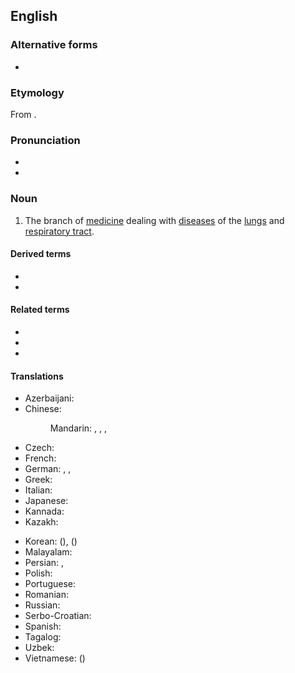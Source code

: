 ==English==
{{Wikipedia}}

===Alternative forms===
* {{alter|en|pulmology}}

===Etymology===
From {{suf|en|pulmō|logy|lang1=la}}.

===Pronunciation===
* {{IPA|en|/ˌpʊlməˈnɒlədʒi/}}
* {{rhymes|en|ɒlədʒi|s=5}}

===Noun===
{{en-noun|-}}

# The branch of [[medicine]] dealing with [[disease]]s of the [[lungs]] and [[respiratory tract]].
#: {{syn|en|pneumology|respiratory medicine|respirology}}

====Derived terms====
* {{l|en|pulmonological}}
* {{l|en|pulmonologist}}

====Related terms====
* {{l|en|pneumological}}
* {{l|en|pneumologist}}
* {{l|en|respirologist}}

====Translations====
{{trans-top|the branch of medicine dealing with diseases of the lungs and respiratory tract}}
* Azerbaijani: {{t|az|pulmonologiya}}
* Chinese:
*: Mandarin: {{t|cmn|呼吸醫學}}, {{t|cmn|呼吸医学|tr=hūxī yīxué}}, {{t|cmn|胸腔醫學}}, {{t|cmn|胸腔医学|tr=xiōngqiāng yīxué}}
* Czech: {{t+|cs|pneumologie|f}}
* French: {{t+|fr|pneumologie|f}}
* German: {{t+|de|Pneumologie|f}}, {{t+|de|Pulmonologie|f}}, {{t+|de|Pulmologie|f}}
* Greek: {{t+|el|πνευμονολογία|f}}
* Italian: {{t+|it|pneumologia|f}}
* Japanese: {{t|ja|呼吸器学|tr=こきゅうきがく, kokyūkigaku}}
* Kannada: {{t|kn|ಶ್ವಾಸಕೋಶಶಾಸ್ತ್ರ}}
* Kazakh: {{t|kk|пульмонология}}
{{trans-mid}}
* Korean: {{t|ko|호흡기학}} ({{t|ko|呼吸器學}}), {{t|ko|기도학}} ({{t|ko|氣道學}})
* Malayalam: {{t|ml|പൾമോണോളജി}}
* Persian: {{t|fa|پزشکی ریه}}, {{t|fa|پولمونولوژی}}
* Polish: {{t+|pl|pulmonologia|f}}
* Portuguese: {{t|pt|pneumologia|f}}
* Romanian: {{t+|ro|pneumologie|f}}
* Russian: {{t+|ru|пульмоноло́гия|f}}
* Serbo-Croatian: {{t+|sh|pulmologija|f}}
* Spanish: {{t|es|neumología|f}}
* Tagalog: {{t|tl|palabagaan}}
* Uzbek: {{t+|uz|pulmonologiya}}
* Vietnamese: {{t|vi|[[khoa]] [[hô hấp]]}} ({{t|vi|[[科]][[呼吸]]}})
{{trans-bottom}}

{{c|en|Pulmonology}}